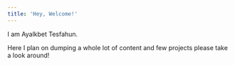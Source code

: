 ```yaml
---
title: 'Hey, Welcome!'
---
```


I am Ayalkbet Tesfahun.

Here I plan on dumping a whole lot of content and few projects please take a look around!

<CaptionedImage imgUrl="/n.jpg" />
